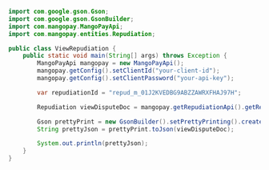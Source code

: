 ```java Java 
import com.google.gson.Gson;
import com.google.gson.GsonBuilder;
import com.mangopay.MangoPayApi;
import com.mangopay.entities.Repudiation;

public class ViewRepudiation {
    public static void main(String[] args) throws Exception {
        MangoPayApi mangopay = new MangoPayApi();
        mangopay.getConfig().setClientId("your-client-id");
        mangopay.getConfig().setClientPassword("your-api-key");

        var repudiationId = "repud_m_01J2KVEDBG9ABZZAWRXFHAJ97H";

        Repudiation viewDisputeDoc = mangopay.getRepudiationApi().getRepudiation(repudiationId);

        Gson prettyPrint = new GsonBuilder().setPrettyPrinting().create();
        String prettyJson = prettyPrint.toJson(viewDisputeDoc);

        System.out.println(prettyJson);
    }
}
```